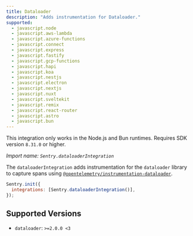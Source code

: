 ```yaml
---
title: Dataloader
description: "Adds instrumentation for Dataloader."
supported:
  - javascript.node
  - javascript.aws-lambda
  - javascript.azure-functions
  - javascript.connect
  - javascript.express
  - javascript.fastify
  - javascript.gcp-functions
  - javascript.hapi
  - javascript.koa
  - javascript.nestjs
  - javascript.electron
  - javascript.nextjs
  - javascript.nuxt
  - javascript.sveltekit
  - javascript.remix
  - javascript.react-router
  - javascript.astro
  - javascript.bun
---
```


<Alert>

This integration only works in the Node.js and Bun runtimes. Requires SDK version `8.31.0` or higher.

</Alert>

_Import name: `Sentry.dataloaderIntegration`_

The `dataloaderIntegration` adds instrumentation for the `dataloader` library to capture spans using [`@opentelemetry/instrumentation-dataloader`](https://www.npmjs.com/package/@opentelemetry/instrumentation-dataloader).

```javascript
Sentry.init({
  integrations: [Sentry.dataloaderIntegration()],
});
```

## Supported Versions

- `dataloader`: `>=2.0.0 <3`
